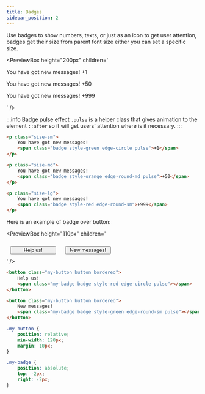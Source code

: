 ```yaml
---
title: Badges
sidebar_position: 2
---
```



Use badges to show numbers, texts, or just as an icon to get user attention, badges get their size from parent font size either you can set a specific size.

<PreviewBox
	height="200px"
	children='
<!DOCTYPE html>
<html lang="en">
	<head>
		<meta charset="UTF-8" />
		<meta http-equiv="X-UA-Compatible" content="IE=edge" />
		<meta name="viewport" content="width=device-width, initial-scale=1.0" />
		<link rel="stylesheet" href="https://raw.githack.com/amir2mi/FlatifyCSS/master/dist/css/flatify-min.css" />
		<title>Badges</title>
	</head>
	<body>
        <p class="size-sm">
            You have got new messages!
			<span class="badge style-green edge-circle pulse">+1</span>
		</p>
    	<p class="size-md">
            You have got new messages!
    		<span class="badge style-orange edge-round-md pulse">+50</span>
    	</p>
    	<p class="size-lg">
            You have got new messages!
    		<span class="badge style-red edge-round-sm">+999</span>
    	</p>
    </body>

</html>
'
/>

:::info Badge pulse effect
`.pulse` is a helper class that gives animation to the element `::after` so it will get users' attention where is it necessary.
:::

```html {3,8,13} title="index.html"
<p class="size-sm">
	You have got new messages!
	<span class="badge style-green edge-circle pulse">+1</span>
</p>

<p class="size-md">
	You have got new messages!
	<span class="badge style-orange edge-round-md pulse">+50</span>
</p>

<p class="size-lg">
	You have got new messages!
	<span class="badge style-red edge-round-sm">+999</span>
</p>
```

Here is an example of badge over button:

<PreviewBox
	height="110px"
	children='
<!DOCTYPE html>
<html lang="en">
	<head>
		<meta charset="UTF-8" />
		<meta http-equiv="X-UA-Compatible" content="IE=edge" />
		<meta name="viewport" content="width=device-width, initial-scale=1.0" />
		<link rel="stylesheet" href="https://raw.githack.com/amir2mi/FlatifyCSS/master/dist/css/flatify-min.css" />
		<title>Badges</title>
		<style>
			.my-button{
				position: relative;
				min-width: 120px;
				margin: 10px;
			}
			.my-badge{
				position: absolute;
				top: -2px;
				right: -2px
			}
		</style>
	</head>
	<body>
       <div class="flex-center">
			<button class="my-button button bordered">
				Help us!
				<span class="my-badge badge style-red edge-circle pulse"></span>
			</button>
			<button class="my-button button bordered">
				New messages!
				<span class="my-badge badge style-green edge-round-sm pulse"></span>
			</button>
		</div>
    </body>

</html>
'
/>

```html title="index.html"
<button class="my-button button bordered">
	Help us!
	<span class="my-badge badge style-red edge-circle pulse"></span>
</button>

<button class="my-button button bordered">
	New messages!
	<span class="my-badge badge style-green edge-round-sm pulse"></span>
</button>
```

```css title="style.css"
.my-button {
	position: relative;
	min-width: 120px;
	margin: 10px;
}

.my-badge {
	position: absolute;
	top: -2px;
	right: -2px;
}
```
